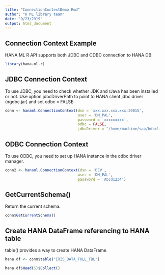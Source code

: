 ```yaml
---
title: "ConnectionContextDemo.Rmd"
author: "R ML library team"
date: "9/23/2019"
output: html_document
---
```


## Connection Context Example

HANA ML R API supports both JDBC and ODBC connection to HANA DB:

```r
library(hana.ml.r)
```

## JDBC Connection Context

To use JDBC, you need to check whether JDK and rJava has been installed or not. Use option jdbcDriverPath to point to HANA client jdbc driver (ngdbc.jar) and set odbc = FALSE:

```r
conn <- hanaml.ConnectionContext(dsn = 'xxx.xxx.xxx.xxx:30015',
                                 user = 'DM_PAL',
                                 password = 'xxxxxxxxx',
                                 odbc = FALSE,
                                 jdbcDriver = "/home/machine/sap/hdbclient/ngdbc.jar")
```

## ODBC Connection Context
To use ODBC, you need to set up HANA instance in the odbc driver manager.
```r
conn2 <- hanaml.ConnectionContext(dsn = 'DEV',
                                 user = 'DM_PAL',
                                 password = 'Abcd1234')
```


## GetCurrentSchema()
Return the current schema.

```r
conn$GetCurrentSchema()
```

## Create HANA DataFrame referencing to HANA table
table() provides a way to create HANA DataFrame. 
```r
hana.df <- conn$table("IRIS_DATA_FULL_TBL")
```
```r
hana.df$Head(5)$Collect()
```

